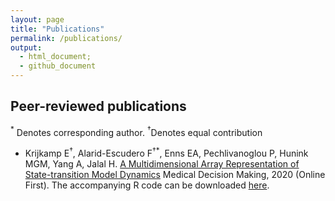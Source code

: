 ```yaml
---
layout: page
title: "Publications"
permalink: /publications/
output: 
  - html_document;
  - github_document
---
```

<!-- README.md is generated from README.Rmd. Please edit that file -->

## Peer-reviewed publications

$^*$ Denotes corresponding author. $^\dagger$Denotes equal contribution

- Krijkamp E$^\dagger$, Alarid-Escudero F$^\dagger$$^*$, Enns EA, Pechlivanoglou P, Hunink MGM, Yang A, Jalal H. [A Multidimensional Array Representation of State-transition Model Dynamics](https://doi.org/10.1177/0272989X19893973) Medical Decision Making, 2020 (Online First). The accompanying R code can be downloaded [here](https://github.com/DARTH-git/state-transition-model-dynamics).